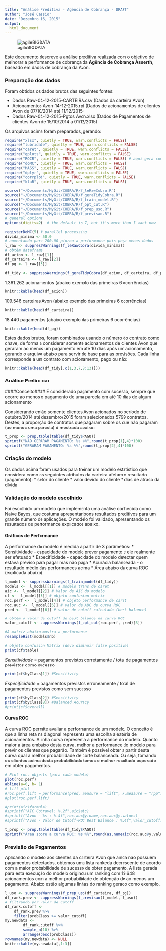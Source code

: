 ```yaml
---
title: "Análise Preditiva - Agência de Cobrança - DRAFT"
author: "José Cassio"
date: "Dezembro 16, 2015"
output:
  html_document
---
```


![agileBIGDATA](./aBIG5.png)

Este documento descreve a análise preditiva realizada com o objetivo de melhorar a performance de cobrança da **Agência de Cobrança Asserth**, baseado em dados de cobrança da Avon.

### Preparação dos dados ###
Foram obtidos os dados brutos das seguintes fontes:

* Dados Raw-04-12-2015-CARTEIRA.csv (Dados da carteira Avon)
* Acionamentos Avon-14-12-2015.rpt (Dados de acionamentos de clientes Avon de 07/10/2014 até 11/12/2015)
* Dados Raw-04-12-2015-Pgtos Avon.xlsx (Dados de Pagamentos de clientes Avon de 15/10/2014 a 01/12/2015)

Os arquivos acima foram preparados, gerando:

```r
require("xlsx", quietly = TRUE, warn.conflicts = FALSE)
require("lubridate", quietly = TRUE, warn.conflicts = FALSE)
require("caret", quietly = TRUE, warn.conflicts = FALSE)
require("gplots", quietly = TRUE, warn.conflicts = FALSE)
require("ROCR", quietly = TRUE, warn.conflicts = FALSE) # aqui gera comentários no Rmd
require("doMC", quietly = TRUE, warn.conflicts = FALSE)
require("MASS", quietly = TRUE, warn.conflicts = FALSE)
require("dplyr", quietly = TRUE, warn.conflicts = FALSE)
require("corrplot", quietly = TRUE, warn.conflicts = FALSE)
require("klaR", quietly = TRUE, warn.conflicts = FALSE)

source("~/Documents/MyGit/COBRA/R/f_leRawCobra.R")
source("~/Documents/MyGit/COBRA/R/f_geraTidyCobra.R")
source("~/Documents/MyGit/COBRA/R/f_train_model.R")
source("~/Documents/MyGit/COBRA/R/f_opt_cut.R")
source("~/Documents/MyGit/COBRA/R/f_prep_uso.R")
source("~/Documents/MyGit/COBRA/R/f_previsao.R")
# general options
options(digits=2)  # the default is 7, but it's more than I want now

registerDoMC(5) # parallel processing
divida_minima <- 50.0
# aumentando para 200.00 piorou a performance pois pega menos dados
l_raw <- suppressWarnings(f_leRawCobra(divida_minima))
# obtém dataframe
df_acion <- l_raw[[1]]
df_carteira <- l_raw[[2]]
df_pg <- l_raw[[3]]

df_tidy <- suppressWarnings(f_geraTidyCobra(df_acion, df_carteira, df_pg))
```

1.361.262 acionamentos (abaixo exemplo das primeiras 6 ocorrências)

```r
knitr::kable(head(df_acion))
```

109.546 carteiras Avon (abaixo exemplo das primeiras 6 ocorrências)

```r
knitr::kable(head(df_carteira))
```

18.440 pagamentos (abaixo exemplo das primeiras 6 ocorrências)

```r
knitr::kable(head(df_pg))
```

Estes dados brutos, foram combinados usando o número do contrato como chave, de forma a considerar somente acionamentos de clientes Avon que geraram ao menos um pagamento em até 10 dias após um acionamento, gerando o arquivo abaixo para servir de base para as previsões. Cada linha corresponde a um contrato com acionamento, pago ou não:

```r
knitr::kable(head(df_tidy[,c(1,3,7,8:13)]))
```

### Análise Preliminar ###

####Conceito####
É considerado pagamento com sucesso, sempre que ocorre ao menos o pagamento de uma parcela em até 10 dias de algum acionamento

Considerando então somente clientes Avon acionados no período de outubro/2014 até dezembro/2015 foram selecionados 5799 contratos. Destes, a proporção de contratos que pagaram sobre os que não pagaram (ao menos uma parcela) é mostrada abaixo:
```r
t_prop <- prop.table(table(df_tidy$PAGO))
sprintf("NÃO GERARAM PAGAMENTO: %s %%",round(t_prop[1],4)*100)
sprintf("GERARAM PAGAMENTO: %s %%",round(t_prop[2],4)*100)
```

### Criação do modelo ###
Os dados acima foram usados para treinar um modelo estatístico que considera como os seguintes atributos da carteira afetam o resultado (pagamento):
    * setor do cliente
    * valor devido do cliente
    * dias de atraso da dívida

### Validação do modelo escolhido ###
Foi escolhido um modelo que implementa uma análise conhecida como Naive Bayes, que costuma apresentar bons resultados preditivos para um grande número de aplicações.
O modelo foi validado, apresentando os  resultados de performance explicados abaixo.

#### Gráficos de Performance ####
A performance do modelo é medida a partir de 3 parâmetros:
* Sensitividade - capacidade do modelo prever pagamento e ele realmente ser efetuado
* Especificidade - capacidade do modelo detectar quem estava previso para pagar mas não paga
* Acurácia balanceada - o resultado médio das performances acima
* Área abaixo da curva ROC (explicada abaixo)

```r
l_model <- suppressWarnings(f_train_model(df_tidy))
models <-  l_model[[1]] # modelo trans de caret
aic <-  l_model[[2]] # Valor de AIC do modelo
cf <-  l_model[[3]] # objeto confusion matrix
roc.perf <-  l_model[[4]] # objeto performance de caret
roc.auc <-  l_model[[5]] # valor de AUC de curva ROC
pred <-  l_model[[6]] # valor de cutoff calculado (best balance)

# obtém o valor de cutoff de best balance na curva ROC
valor_cutoff <- suppressWarnings(f_opt_cut(roc.perf, pred)[3])

#A matriz abaixo mostra a performance
resampleHist(models$nb)

# objeto confusion Matrix (devo diminuir false positive)
print(cf$table)
```

*Sensitividade* = pagamentos previstos corretamente / total de pagamentos previstos como sucesso
```r
print(cf$byClass[1]) #Sensitivity
```

*Especificidade* = pagamentos previstos erroneamente / total de pagamentos previstos como sem sucesso
```r
print(cf$byClass[2]) #Sensitivity
print(cf$byClass[8]) #Balanced Acuracy
#print(cf$overall)
```

#### Curva ROC ####
A curva ROC permite avaliar a performance de um modelo. O conceito é que a linha reta na diagonal representa uma escolha aleatória de acionamentos. A linha curva representa a performance do modelo. Quanto maior a área embaixo desta curva, melhor a performance do modelo para previr os clientes que pagarão.
Também é possivel obter a partir desta curva qual a melhor probabilidade de corte balanceada. Ou seja, tomando os clientes acima desta probabilidade temos o melhor resultado esperado em obter pagamentos.

```r
# Plot roc. objects (para cada modelo)
plot(roc.perf)
abline(a=0, b= 1)
# lift plot
#roc.perf.lift = performance(pred, measure = "lift", x.measure = "rpp")
#plot(roc.perf.lift)

#print(aic$formula)
#sprintf("AIC Cobravel: %.2f",aic$aic)
#sprintf("Avon - %s : %.4f",roc.auc@y.name,roc.auc@y.values)
#sprintf("Avon - Valor de Cutoff-ROC Best Balance : %.4f",valor_cutoff)

t_prop <- prop.table(table(df_tidy$PAGO))
sprintf("Área sobre a curva ROC: %s %%",round(as.numeric(roc.auc@y.values) * 100,2))
```

### Previsão de Pagamentos ###
Aplicando o modelo aos clientes da carteira Avon que ainda não possuem pagamentos detectados, obtemos uma lista rankeda decrescente de acordo com a maior probabilidade de sucesso de obter pagamento.
A lista gerada para esta execução do modelo originou um ranking com 19.648 acionamentos com a melhor probabilidade de obtenção de ao menos um pagamento.
Abaixo estão algumas linhas do ranking gerado como exemplo.

```r

l_uso <- suppressWarnings(f_prep_uso(df_carteira, df_pg))
df_rank.prev <- suppressWarnings(f_previsao(l_model, l_uso))
# filtrando por valor de cutoff
df_rank.cutoff <-
    df_rank.prev %>%
    filter(probClass >= valor_cutoff)
my.newdata <- 
        df_rank.cutoff %>%
        sample_n(10) %>%
        arrange(desc(probClass))
rownames(my.newdata) <- NULL
knitr::kable(my.newdata[,1:3])
```
